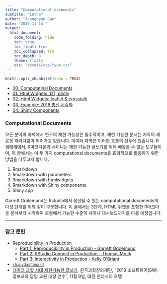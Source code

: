 ```yaml
---
title: "Computational documents"
subtitle: "Intro"
author: "Jeonghyun Gan"
date: '2019 11 14 '
output: 
  html_document:
    code_folding: hide
    toc: true
    toc_float: true
    toc_collapsed: tru
    toc_depth: 3
    theme: flatly
    css: "assets/css/typo.css"
---
```


```r
knitr::opts_chunk$set(echo = TRUE)
```

- [00. Computatinal Documents](https://jhgan00.github.io/computational_docs/index.html)
- [01. Html Widgets: DT, plotly](https://jhgan00.github.io/computational_docs/widgets1.html)
- [02. Html Widgets: leaflet & crosstalk](https://jhgan00.github.io/computational_docs/widgets2.html)
- [03. Example: 2016 총선 시각화](https://jhgan00.github.io/computational_docs/election2016.html)
- [04. Shiny Components](https://jhgan00.github.io/computational_docs/shiny_comp.html)

### Computational Documents

모든 분야의 과학에서 연구의 재현 가능성은 필수적이고, 재현 가능한 문서는 저작의 새로운 패러다임이 되어가고 있습니다. 데이터 과학은 이러한 흐름의 선두에 있습니다. R 생태계에서, R마크다운과 샤이니는 재현 가능한 글쓰기를 위해 빼놓을 수 없는 도구들이며, 이 글에서는 이 두 가지 computational documents를 효과적으로 활용하기 위한 방법을 다루고자 합니다. 

1. Rmarkdown
2. Rmarkdown with parameters
3. Rmarkdown with htmlwidgets
4. Rmarkdown with Shiny components
5. Shiny app

Garrett Grolemund는 Rstudio에서 생산될 수 있는 computational documents의 다섯 단계를 위와 같이 구분합니다. 이 글에서는 3단계, HTML 위젯을 포함한 R마크다운 문서부터 시작하여 로컬에서 가능한 수준의 샤이니 대시보드까지를 다룰 예정입니다.

---


### 참고 문헌

- Reproducibility in Production
    - [Part 1: Reproducibility in Production - Garrett Grolemund](https://resources.rstudio.com/webinars/reproducibility-in-production)
    - [Part 2: RStudio Connect in Production - Thomas Mock](https://resources.rstudio.com/webinars/rstudio-connect-in-production)
    - [Part 3: Interactivity in Production - Kelly O’Briant](http://pages.rstudio.net/InteractivityinProduction_WebinarRegistration.html)
- [`shinydashboard`](https://rstudio.github.io/shinydashboard/)
- [데이터 과학 시대 재현가능한 글쓰기](https://statkclee.github.io/ds-authoring/ds-kofac-writing.html#/), 한국과학창의재단, "2019 소프트웨어(SW) 정보교육 담당 교원 대상 연수", 11월 9일, 대전 인터시티 호텔